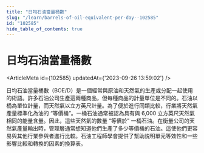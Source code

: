 ```yaml
---
title: "日均石油當量桶數"
slug: "/learn/barrels-of-oil-equivalent-per-day--102585"
id: "102585"
hide_table_of_contents: true
---
```



# 日均石油當量桶數

<ArticleMeta id={102585} updatedAt={'2023-09-26 13:59:02'} />
<div className='border-solid border-b border-t-0 my-4 border-[var(--ifm-color-gray-300)]' />

日均石油當量桶數（BOE/D）是一個經常與原油和天然氣的生產或分配一起使用的術語。許多石油公司生產這兩種商品，但每種商品的計量單位是不同的。石油以桶為單位計量，而天然氣以立方英尺計量。為了便於進行同類比較，行業將天然氣產量標準化為油的 “等價桶”。一桶石油通常被認為具有與 6,000 立方英尺天然氣相同的能量含量。因此，這些天然氣的數量 “等價於” 一桶石油。在衡量公司的天然氣產量輸出時，管理層通常想知道他們生產了多少等價桶的石油。這使他們更容易與其他行業參與者進行比較。石油工程師學會提供了幫助説明單元等效性和一些影響比較和轉換的因素的換算表。
